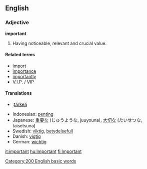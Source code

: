 ==English==

===Adjective===
'''important'''
#Having noticeable, relevant and crucial value.

====Related terms====
*[[import]]
*[[importance]]
*[[importantly]]
*[[V.I.P.]] / [[VIP]]

====Translations====
*{{fi}}:[[tärkeä]]
*Indonesian: [[penting]]
*Japanese: [[重要]]な (じゅうような, juuyouna), [[大切]]な (たいせつな, taisetsuna)
*Swedish: [[viktig]], [[betydelsefull]]
*Danish: [[vigtig]]
*German: [[wichtig]]

[[it:important]]
[[hu:Important]]
[[fi:Important]]
[[Category:200 English basic words]]